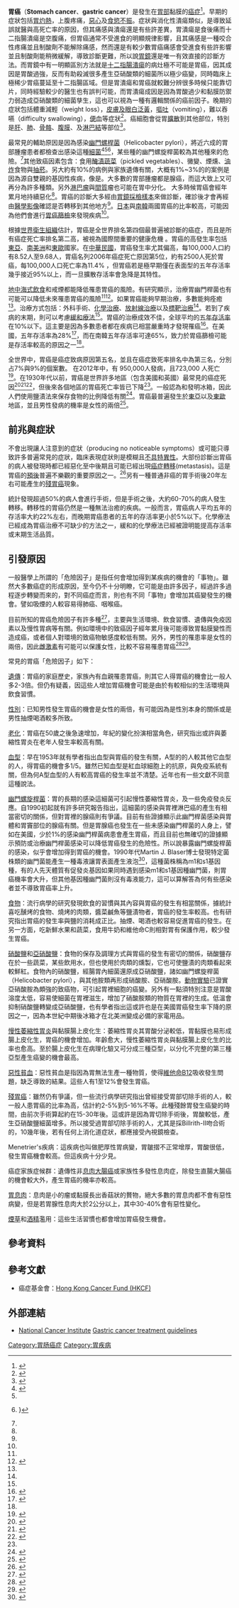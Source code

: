 {{medical}}
{{Infobox medical condition
| name = 胃癌<br/>Stomach cancer
| synonyms = Gastric cancer
| image = Adenocarcinoma of the stomach.jpg
| caption = 一個經切片[[檢體|檢體]]檢查後確認為癌症的[[胃潰瘍|胃潰瘍]]部位（切除後） （A [[胃及十二指肠潰瘍|stomach ulcer]] that was diagnosed as cancer on [[活體組織切片|biopsy]] and surgically removed.）
| field = [[肿瘤学|肿瘤学]]
| symptoms = '''早期''': [[胃灼熱|胃灼熱]]、{{tsl|en|upper abdominal pain|上腹痛}}、[[恶心|恶心]] 、[[食欲不振|食欲不振]]。<ref name="NCI2014TxPt" /><br>'''後期''': [[體重下降|體重下降]]、[[黄疸|眼白和皮膚發黃]]、[[呕吐|呕吐]]、[[吞嚥障礙|吞嚥障礙]]、[[便血|便血]]<ref name="NCI2014TxPt" />
| complications = 
| onset = 數年<ref name="WCR2014" />
| duration = 
| types = Gastric carcinomas, [[淋巴瘤|lymphoma]], [[间充质|mesenchymal tumor]]<ref name="WCR2014" />
| causes = ''[[幽門螺桿菌|幽門螺桿菌]] Helicobacter pylori'', [[遗传学|基因因素]]<ref name="WCR2014" /><ref name="ChangParsonnet2010" />
| risks = [[吸菸|吸菸]]、飲食因素 例如：[[醃|醃製蔬菜]]、[[肥胖症|肥胖症]]<ref name="WCR2014" /><ref name="pmid24011243">{{Cite journal|title=Gastric Cancer: Epidemiologic Aspects|url=https://onlinelibrary.wiley.com/doi/10.1111/hel.12082|last=González|first=Carlos A.|last2=Sala|first2=Núria|date=2013-09|journal=Helicobacter|doi=10.1111/hel.12082|volume=18|pages=34–38|language=en|last3=Rokkas|first3=Theodore}}</ref>
| diagnosis = 利用[[內視鏡|內視鏡]]採集[[活體組織切片|活體組織切片]] <ref name="NCI2014TxPt" />
| differential = 
| prevention = [[地中海飲食|地中海飲食]]、不[[吸菸|吸菸]]<ref name="WCR2014" /><ref name="NCI2014Prevent" />
| treatment = 手術、[[化学疗法|化学疗法]]、[[放射線療法|放射線療法]]、[[靶向治疗|靶向治疗]]<ref name="NCI2014TxPt" />
| medication = 
| prognosis = [[五年存活率|五年存活率]] < 10% (全球)<ref name="WJG14" />
| frequency = 350 萬 (2015)<!-- prevalence --><ref name="GBD2015Pre">{{Cite journal|title=Global, regional, and national incidence, prevalence, and years lived with disability for 310 diseases and injuries, 1990–2015: a systematic analysis for the Global Burden of Disease Study 2015|url=https://www.thelancet.com/journals/lancet/article/PIIS0140-6736(16)31678-6/abstract|last=Vos|first=Theo|last2=Allen|first2=Christine|date=2016-10-08|journal=[[柳葉刀_(雜誌)|The Lancet]]|issue=10053|doi=10.1016/S0140-6736(16)31678-6|volume=388|pages=1545–1602|language=en|issn=0140-6736|pmid=27733282|last3=Arora|first3=Megha|last4=Barber|first4=Ryan M.|last5=Bhutta|first5=Zulfiqar A.|last6=Brown|first6=Alexandria|last7=Carter|first7=Austin|last8=Casey|first8=Daniel C.|last9=Charlson|first9=Fiona J.}}</ref>
| deaths = *819,000 (2015)<ref name="GBD2015De">{{Cite journal|title=Global, regional, and national life expectancy, all-cause mortality, and cause-specific mortality for 249 causes of death, 1980–2015: a systematic analysis for the Global Burden of Disease Study 2015|url=https://www.thelancet.com/journals/lancet/article/PIIS0140-6736(16)31012-1/abstract|last=Wang|first=Haidong|last2=Naghavi|first2=Mohsen|date=2016-10-08|journal=The Lancet|issue=10053|doi=10.1016/S0140-6736(16)31012-1|volume=388|pages=1459–1544|language=en|issn=0140-6736|pmid=27733281|last3=Allen|first3=Christine|last4=Barber|first4=Ryan M.|last5=Bhutta|first5=Zulfiqar A.|last6=Carter|first6=Austin|last7=Casey|first7=Daniel C.|last8=Charlson|first8=Fiona J.|last9=Chen|first9=Alan Zian}}</ref>
}}

{{Infobox medical condition
| field = [[肿瘤学|肿瘤学]]
| DiseasesDB = 12445
| ICD10 = {{ICD10|C|16||c|15}}
| ICD9 = {{ICD9|151}}
| ICDO = 
| OMIM = 137215
| MedlinePlus = 000223
| eMedicineSubj = med
| eMedicineTopic = 845
| MeshID = D013274
| GeneReviewsID = NBK1139
| GeneReviewsName = Hereditary Diffuse Gastric Cancer
}}
<!-- Definition and Symptoms -->
'''胃癌'''（'''Stomach cancer'''、'''gastric cancer'''）是發生在[[胃部|胃部]]黏膜的[[癌症|癌症]]<ref>{{cite web|title=Stomach (Gastric) Cancer|url=http://www.cancer.gov/cancertopics/types/stomach|website=NCI|accessdate=1 July 2014|archive-date=2014-07-04|archive-url=https://web.archive.org/web/20140704181619/http://www.cancer.gov/cancertopics/types/stomach|dead-url=no}}</ref>。早期的症狀包括[[胃灼熱|胃灼熱]]，上腹疼痛，[[恶心|惡心]]及[[食慾不振|食慾不振]]。症狀與消化性潰瘍類似，是導致延誤就醫與高死亡率的原因，但其痛感與潰瘍還是有些許差異，胃潰瘍是食後痛而十二指腸潰瘍是空腹痛，但胃癌通常不受進食的明顯規律影響，且其痛感是一種咬合性疼痛並且制酸劑不能解除痛感，然而還是有較少數胃癌痛感會受進食有些許影響並且制酸劑能稍微緩解，導致診斷更難，所以說[[上消化道内视镜|胃鏡]]還是唯一有效直接的診斷方法。而胃鏡中有一明顯區別方法就是[[胃及十二指肠潰瘍|十二指腸潰瘍]]的病灶極不可能是胃癌，因其成因是胃酸過強，反而有助殺滅很多產生亞硝酸類的細菌所以極少癌變，同時臨床上極稀少胃癌蔓延至十二指腸區域。但是胃潰瘍和胃癌就較難分辨很多時候只能靠切片，同時經驗較少的醫生也有誤判可能，而胃潰瘍成因是因為胃酸過少和黏膜防禦力弱造成亞硝酸類的細菌孳生，這也可以視為一種有邏輯關係的癌前因子。晚期的症狀包括體重減輕（weight loss），[[黃疸|皮膚及眼白泛黃]]，[[嘔吐|嘔吐]]（vomiting），難以吞嚥（difficulty swallowing），[[便血|便血]]等症狀<ref name="NCI2014TxPt">{{cite web|title=Gastric Cancer Treatment (PDQ®)|url=http://www.cancer.gov/cancertopics/pdq/treatment/gastric/Patient/page1/AllPages|website=NCI|accessdate=1 July 2014|date=2014-04-17|archive-date=2014-07-05|archive-url=https://web.archive.org/web/20140705231337/http://www.cancer.gov/cancertopics/pdq/treatment/gastric/Patient/page1/AllPages|dead-url=no}}</ref>。癌細胞會從胃[[擴散|擴散]]到其他部位，特別是[[肝|肝]]、[[肺|肺]]、[[骨骼|骨骼]]、[[腹膜|腹膜]]、及[[淋巴結|淋巴結]]等部位<ref>{{cite book|last1=Ruddon|first1=Raymond W.|title=Cancer biology|date=2007|publisher=Oxford University Press|location=Oxford|isbn=9780195175431|page=223|edition=4th |url=http://books.google.ca/books?id=PymZ1ORk0TcC&pg=PA223}}</ref>。

<!-- Cause and Diagnosis -->
最常見的輔助原因是因為感染[[幽門螺桿菌|幽門螺桿菌]]（Helicobacter pylori），將近六成的胃部腫瘤患者都檢查出感染這種[[細菌|細菌]]<ref>{{cite book|last1=Sim|first1=edited by Fiona|last2=McKee|first2=Martin|title=Issues in public health|date=2011|publisher=Open University Press|location=Maidenhead|isbn=9780335244225|page=74|edition=2nd|url=https://books.google.com/books?id=Jn8xC6_UW8YC&pg=PA74}}</ref><ref name="WCR2014" /><ref name="ChangParsonnet2010">{{Cite journal|title=Role of Bacteria in Oncogenesis|url=https://journals.asm.org/doi/10.1128/CMR.00012-10|last=Chang|first=Alicia H.|last2=Parsonnet|first2=Julie|date=2010-10|journal=Clinical Microbiology Reviews|issue=4|doi=10.1128/CMR.00012-10|volume=23|pages=837–857|language=en|issn=0893-8512|pmid=20930075|pmc=2952975}}}</ref>，某些種的幽門螺旋桿菌較為其他種來的危險。<ref name="WCR2014" />其他致癌因素包含：食用[[醃漬品|醃漬蔬菜]]（pickled vegetables）、黴變、煙燻、[[油炸|油炸]]食物與[[抽菸|抽菸]]。另大約有10%的病例與家族遺傳有關，大概有1%~3%的的案例是因為源自雙親的基因性疾病，像是{{le|遺傳性瀰漫性胃癌|Hereditary diffuse gastric cancer}}。大多數的胃部腫瘤都是腺癌，而這大致上又可再分為許多種類。另外[[淋巴瘤|淋巴瘤]]與[[間充質|間質]]瘤也可能在胃中分化。 大多時候胃癌會經年累月地持續惡化<ref name="WCR2014" />。胃癌的診斷大多經由[[胃鏡|胃鏡]][[活體組織切片|採檢樣本]]來做診斷，確診後才會再經由[[醫學影像|醫學影像]]確認是否轉移到其他地方<ref name="NCI2014TxPt" />。[[日本|日本]]與[[南韓|南韓]]兩國胃癌的比率較高，可能因為他們會進行[[癌症篩檢|胃癌篩檢]]來發現疾病<ref name="WCR2014" />。

根據[[世界衛生組織|世界衛生組織]]估計，胃癌是全世界排名第四個最普遍被診斷的癌症，而且是所有癌症死亡率排名第二高，被視為國際間重要的健康危機<!--。在2006年統計中顯示接近有950,000個案例發生，而且大約將近700,000位病人死於這一種疾病-->。胃癌的高發生率包括[[东亚|東亞]]、[[南美洲|南美洲]]和[[东欧|東歐]]國家。在[[中華民國|中華民國]]，胃癌發生率尤其偏高，每100,000人口約有8.52人至9.68人，胃癌名列2006年癌症死亡原因第5位，約有2500人死於胃癌，每100,000人口死亡率為11.4% ，但胃癌若是極早期僅在表面型的五年存活率幾乎接近95%以上，而一旦擴散存活率會急降是其特性。

<!--Prevention, Treatment and Prognosis -->
[[地中海式飲食|地中海式飲食]]和戒煙都能降低罹患胃癌的風險。有研究顯示，治療胃幽門桿菌也有可能可以降低未來罹患胃癌的風險<ref name="WCR2014" /><ref name=NCI2014Prevent>{{cite web|title=Stomach (Gastric) Cancer Prevention (PDQ®)|url=http://www.cancer.gov/cancertopics/pdq/prevention/gastric/HealthProfessional|website=NCI|accessdate=1 July 2014|date=2014-02-27|archive-date=2014-07-04|archive-url=https://web.archive.org/web/20140704195947/http://www.cancer.gov/cancertopics/pdq/prevention/gastric/HealthProfessional|dead-url=no}}</ref>。如果胃癌能夠早期治療，多數能夠痊癒<ref name="WCR2014" />。治療方式包括：外科手術、[[化學治療|化學治療]]、[[放射線治療|放射線治療]]以及[[標靶治療|標靶治療]]<ref name="NCI2014TxPt" />。若到了疾病的末期，則可以考慮[[緩和療法|緩和療法]]<ref name="WCR2014" />。胃癌的治療成效不佳，全球平均的[[五年存活率|五年存活率]]在10%以下。這主要是因為多數患者都在疾病已相當嚴重時才發現罹癌<ref name="WJG14">{{Cite journal|title=Treatment of gastric cancer|url=http://www.wjgnet.com/1007-9327/full/v20/i7/1635.htm|last=Orditura|first=Michele|date=2014|journal=World Journal of Gastroenterology|issue=7|doi=10.3748/wjg.v20.i7.1635|volume=20|pages=1635|language=en|issn=1007-9327|pmc=3930964}}</ref>。在美國，五年存活率為28%<ref>{{cite web|title=SEER Stat Fact Sheets: Stomach Cancer|url=http://seer.cancer.gov/statfacts/html/stomach.html|website=NCI|accessdate=18 June 2014|archive-date=2014-07-06|archive-url=https://web.archive.org/web/20140706151343/http://www.seer.cancer.gov/statfacts/html/stomach.html|dead-url=yes}}</ref>，而在南韓五年存活率可達65%，致力於胃癌篩檢可能是存活率較高的原因之一<ref name="WCR2014" />。

<!-- Epidemiology -->
全世界中，胃癌是癌症致病原因第五名，並且在癌症致死率排名中為第三名，分別占7%與9%的個案數。<!--Globally, stomach cancer is the fifth leading cause of cancer and the third leading cause of death from cancer making up 7% of cases and 9% of deaths.<ref name="WCR2014Epi"/>-->在2012年中，有 950,000人發病，且723,000 人死亡<ref name="WCR2014Epi">{{cite book|title=World Cancer Report 2014|date=2014|publisher=World Health Organization|isbn=9283204298|chapter=Chapter 1.1}}</ref>。在1930年代以前，胃癌是世界許多地區（包含美國和英國）最常見的癌症死因<ref>{{cite book|last1=Hochhauser|first1=Jeffrey Tobias, Daniel|title=Cancer and its management|date=2010|publisher=Wiley-Blackwell|location=Chichester, West Sussex, UK|isbn=9781444306378|page=259|edition=6th |url=http://books.google.ca/books?id=9sW0eCoZFt4C&pg=PA259}}</ref><ref>{{cite book|last1=Khleif|first1=Edited by Roland T. Skeel, Samir N.|title=Handbook of cancer chemotherapy|date=2011|publisher=Wolter Kluwer|location=Philadelphia|isbn=9781608317820|page=127|edition=8th |url=http://books.google.ca/books?id=6Nz_87OLrtcC&pg=PA127}}</ref><ref>{{cite book|author1=Joseph A Knight|title=Human Longevity: The Major Determining Factors|date=2010|publisher=Author House|isbn=9781452067223|page=339|url=http://books.google.ca/books?id=HBY_GxOY_6oC&pg=PA339}}</ref>，但後來各個地區的胃癌死亡率皆已下降<ref name="WCR2014" />。一般認為和發明冰箱，因此人們使用鹽漬法來保存食物的比例降低有關<ref>{{cite book|last1=Moore|first1=edited by Rhonda J.|last2=Spiegel|first2=David|title=Cancer, culture, and communication|date=2004|publisher=Kluwer Academic|location=New York|isbn=9780306478857|page=139|url=http://books.google.ca/books?id=kHLlOePrWgYC&pg=PA139}}</ref>。胃癌最普遍發生於[[东亚|東亞]]以及[[東歐|東歐]]地區，並且男性發病的機率是女性的兩倍<ref name="WCR2014">{{cite book|title=World Cancer Report 2014|date=2014|publisher=World Health Organization|isbn=9283204298|pages=Chapter 5.4}}</ref>。

==前兆與症狀==
{{Linitis_plastica}}
<!--[[File:Por-sig.jpg|thumb]]. Left above: normal, right above: FICE, left low: acetate stained, right low: AIM stained]]-->
{{tsl|en|asymptomatic|asymptomatic|早期胃癌}}不會出現讓人注意到的症狀（producing no noticeable symptoms）或可能只導致許多普遍常見的症狀，臨床表現症狀則是模糊且[[症狀#Non-specific_symptoms|不具特異性]]。大部份診斷出胃癌的病人被發現時都已經惡化至中後期且可能已經出現[[癌症轉移|癌症轉移]](metastasis)。這是胃癌的[[預後|預後]]普遍不樂觀的重要原因之一。<ref name="SAOGC">{{cite web|url=http://www.cancerresearchuk.org/cancer-help/type/stomach-cancer/treatment/statistics-and-outlook-for-stomach-cancer|title=Statistics and outlook for stomach cancer|publisher=Cancer Research UK|accessdate=19 February 2014|archive-date=2014-01-05|archive-url=https://web.archive.org/web/20140105105505/http://www.cancerresearchuk.org/cancer-help/type/stomach-cancer/treatment/statistics-and-outlook-for-stomach-cancer|dead-url=no}}</ref>另有一種普通非癌的胃手術後20年左右可能產生的[[殘胃癌|殘胃癌]]現象。

統計發現超過50%的病人會進行手術，但是手術之後，大約60-70%的病人發生轉移。轉移性的胃癌仍然是一種無法治癒的疾病。一般而言，胃癌病人平均五年的存活率大約22%左右，而晚期胃癌患者的五年的存活率更小於5%以下。化學療法已經成為胃癌治療不可缺少的方法之一，緩和的化學療法已經被證明能提高存活率或末期生活品質。

== 引發原因==
一般醫學上所謂的「危險因子」是指任何會增加得到某疾病的機會的「事物」。雖然大多數癌症的形成原因，至今仍不十分明瞭，它可能是由許多因子，經過許多過程逐步轉變而來的，對不同癌症而言，則也有不同「事物」會增加其癌變發生的機會。譬如吸煙的人較容易得肺癌、咽喉癌。

目前所知的胃癌危險因子有許多種<ref>{{cite journal|title=Environmental and lifestyle risk factors of gastric cancer|url=|date=Jun 2013|journal=Arch. Iran. Med.|issue=6|volume=16|pages=358–65|pmid=23725070|vauthors=Lee YY, Derakhshan MH}}</ref>，主要與生活環境、飲食習慣、遺傳與免疫因素以及慢性胃病等有關。例如環境中的致癌因子經年累月後可能導致胃黏膜變性而造成癌，或者個人對環境的致癌物敏感度較低有關。另外，男性的罹患率是女性的兩倍，因此[[雌激素|雌激素]]有可能可以保護女性，比較不容易罹患胃癌<ref>{{Cite journal|title=Oestrogen and the enigmatic male predominance of gastric cancer|url=https://linkinghub.elsevier.com/retrieve/pii/S0959804908005789|last=Chandanos|first=Evangelos|last2=Lagergren|first2=Jesper|date=2008-11|journal=European Journal of Cancer|issue=16|doi=10.1016/j.ejca.2008.07.031|volume=44|pages=2397–2403|language=en}}</ref><ref>{{Cite journal|title=The direct effect of estrogen on cell viability and apoptosis in human gastric cancer cells|url=http://link.springer.com/10.1007/s11010-014-2115-2|last=Qin|first=Jian|last2=Liu|first2=Min|date=2014-10|journal=Molecular and Cellular Biochemistry|issue=1-2|doi=10.1007/s11010-014-2115-2|volume=395|pages=99–107|language=en|issn=0300-8177|last3=Ding|first3=Qianshan|last4=Ji|first4=Xiang|last5=Hao|first5=Yarong|last6=Wu|first6=Xiaomin|last7=Xiong|first7=Jie}}</ref>。

常見的胃癌「危險因子」如下：

[[遺傳|遺傳]]：胃癌的家庭歷史，家族內有血親罹患胃癌，則其它人得胃癌的機會比一般人多2-3倍。但仍有疑義，因這些人增加胃癌機會可能是由於有較相似的生活環境與飲食習慣。

[[性別|性別]]：已知男性發生胃癌的機會是女性的兩倍，有可能因為是性別本身的關係或是男性抽煙喝酒較多所致。

[[老化|老化]]：胃癌在50歲之後急速增加，年紀的變化扮演相當角色，研究指出或許與萎縮性胃炎在老年人發生率較高有關。

[[血型|血型]]：早在1953年就有學者指出血型與胃癌的發生有關，A型的的人較其他它血型的人，得胃癌的機會多1/5。雖然已知血型是紅血球細胞上的抗原，與免疫系統有關，但為何A型血型的人有較高胃癌的發生率並不清楚。近年也有一些文獻不同意這種說法。

[[幽門螺旋桿菌|幽門螺旋桿菌]]：胃的長期的感染這細菌可引起慢性萎縮性胃炎，及一些免疫發炎反應。自1990初起就有許多研究報告指出，這細菌的感染與胃裡淋巴癌的產生有相當密切的關係，但對胃裡的腺癌則有爭議。目前有些證據顯示此幽門桿菌感染與胃體和胃竇部位的腺癌有關。但是胃腺癌也發生在一些未感染幽門桿菌的人身上，譬如在美國，少於1%的感染幽門桿菌病患會產生胃癌，而且目前也無確切的證據顯示預防或治療幽門桿菌感染可以降低胃癌發生的危險性。所以說暴露幽門螺旋桿菌的感染，似乎會增加得到胃癌的機會。1990年代Martin J. Blaser博士發現特定菌株類的幽門菌能產生一種毒液讓胃表面產生液泡<ref>{{Cite web|title=幽門螺旋菌：胃的友善敵人|url=https://sa.ylib.com/MagArticle.aspx?id=646|access-date=2021-09-27|date=2005-03-01|work=sa.ylib.com}}</ref>，這種菌株稱為m1和s1基因種，有的人先天體質有促發炎基因如果同時遇到感染m1和s1基因種幽門菌，則胃癌機率會大升，但其他基因種幽門菌則沒有毒液能力，這可以算解答為何有些感染者並不導致胃癌率上升。

[[食物|食物]]：流行病學的研究發現飲食的習慣與其內容與胃癌的發生有相當關係，據統計喜吃醺烤的食物、燒烤的肉類，醬菜鹹魚等鹽漬物者，胃癌的發生率較高。也有研究指出胃癌的發生率與鹽的消耗成正比。抽煙、喝酒也較容易促進胃癌的發生。在另一方面，吃新鮮水果和蔬菜，食用牛奶和維他命C則相對胃有保護作用，較少發生胃癌。

[[硝酸鹽|硝酸鹽]]和[[亚硝酸盐|亞硝酸鹽]]：食物的保存及調理方式與胃癌的發生有密切的關係，硝酸鹽存在於一些蔬菜，某些飲用水，但也使用於肉類的燻製，它也可使鹽漬的肉類看起來較鮮紅。食物內的硝酸鹽，經腸胃內細菌還原成亞硝酸鹽，諸如幽門螺旋桿菌（Helicobacter pylori），與其他胺類再形成硝酸胺、亞硝酸胺。[[動物實驗|動物實驗]]已證實亞硝酸胺為頗強的致癌物，可引起胃裡細胞的癌變。另外有一點須特別注意是胃酸溶度太低，容易使細菌在胃裡滋生，增加了硝酸胺類的物質在胃裡的生成。低溫會抑制硝酸鹽轉變成亞硝酸鹽，也有學者指出這或許也是在美國胃癌發生率下降的原因之一，因為本世紀中期後冰箱才在北美洲變成必備的家電用品。

[[慢性萎縮性胃炎|慢性萎縮性胃炎]]與黏膜腸上皮化生：萎縮性胃炎其胃酸分泌較低，胃黏膜也易形成腸上皮化生，胃癌的機會增加。年齡愈大，慢性萎縮性胃炎與黏膜腸上皮化生的比率也愈高。至於腸上皮化生在病理化驗又可分成三種亞型，以分化不完整的第三種亞型產生癌變的機會最高。

[[惡性貧血|惡性貧血]]：惡性貧血是指因為胃無法生產一種物質，使得[[維他命B12|維他命B12]]吸收發生問題，缺乏導致的結果。這些人有1至12%會發生胃癌。

[[殘胃癌|殘胃癌]]：雖然仍有爭議，但一些流行病學研究指出曾經接受胃部切除手術的人，較一般人患胃癌的比率為高，估計約2-5%到5-16%不等。此種殘餘胃發生癌變的時間，由前次手術算起約在15-30年後。這或許是因為胃切除手術後，胃酸較低，產生亞硝酸鹽細菌增多。所以接受過胃部切除手術的人，尤其是採Billrith-II吻合術的，10幾年後，若有任何上消化道症狀，都應接受內視鏡檢查。

Menetrier's疾病：這疾病也叫做肥厚性胃病變，胃皺摺不正常增厚，胃酸很低，發生胃癌機會較高。但這疾病十分少見。

癌症家族症候群：遺傳性非[[息肉大腸癌|息肉大腸癌]]或家族性多發性息肉症，除發生直腸大腸癌的機會較大外，產生胃癌的機率亦較高。

[[胃息肉|胃息肉]]：息肉是小的瘤或黏膜長出香菇狀的贅物，絕大多數的胃息肉都不會有惡性病變，但是若胃腺性息肉大於2公分以上，其中30-40%會有惡性變化。

[[煙草|煙草]]和[[酒精|酒精]]濫用：這些生活習慣也都會增加胃癌發生機會。

== 參考資料 ==
{{reflist|2}}

==參考文獻==
{{refbegin}}
*癌症基金會：[http://www.cancer-fund.org/html/chi/info/cancer_index.html Hong Kong Cancer Fund (HKCF)]
{{refend}}

==外部連結==
{{Commons category}}
*[[美国国家癌症研究所|National Cancer Institute]] [http://www.cancer.gov/cancertopics/pdq/treatment/gastric/HealthProfessional/page1 Gastric cancer treatment guidelines]

{{Gram-negative proteobacterial diseases}}
{{Digestive system neoplasia}}

{{Authority control}}
{{DEFAULTSORT:Stomach Cancer}}
<!--{{tsl|en|Category:Stomach cancer|| }}
{{tsl|en|Category:Epstein–Barr virus-associated diseases||Category:Epstein–Barr virus-associated diseases}}
{{tsl|en|Category:Infectious causes of cancer||Category:Infectious causes of cancer}}
{{tsl|en|Category:RTT||Category:RTT}}-->
[[Category:胃肠癌症|Category:胃肠癌症]]
[[Category:胃疾病|Category:胃疾病]]